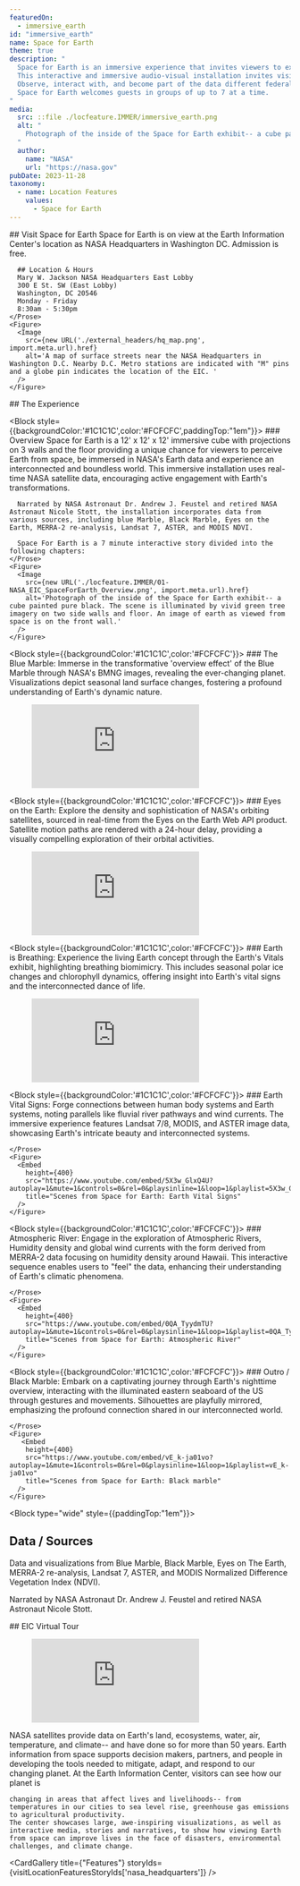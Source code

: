 ```yaml
---
featuredOn:
  - immersive_earth
id: "immersive_earth"
name: Space for Earth
theme: true
description: "
  Space for Earth is an immersive experience that invites viewers to experience Earth as can only be seen from space-- as an interconnected world, lacking boundaries or limits. 
  This interactive and immersive audio-visual installation invites visitors to explore Earth's changing vital signs. 
  Observe, interact with, and become part of the data different federal agencies use to understand our changing planet. 
  Space for Earth welcomes guests in groups of up to 7 at a time.
"
media:
  src: ::file ./locfeature.IMMER/immersive_earth.png
  alt: "
    Photograph of the inside of the Space for Earth exhibit-- a cube painted pure black. The image is illuminated only by the projected green leaf imagery and image of Earth from space. A woman stands in wonder, observing the scene.
  "
  author:
    name: "NASA"
    url: "https://nasa.gov"
pubDate: 2023-11-28
taxonomy:
  - name: Location Features
    values:
      - Space for Earth
---
```



<Block >
    <Prose>
      ## Visit Space for Earth
      Space for Earth is on view at the Earth Information Center's location as NASA Headquarters in Washington DC. 
      Admission is free.

      ## Location & Hours
      Mary W. Jackson NASA Headquarters East Lobby
      300 E St. SW (East Lobby)
      Washington, DC 20546
      Monday - Friday
      8:30am - 5:30pm
    </Prose> 
    <Figure>
      <Image
        src={new URL('./external_headers/hq_map.png', import.meta.url).href}
        alt='A map of surface streets near the NASA Headquarters in Washington D.C. Nearby D.C. Metro stations are indicated with "M" pins and a globe pin indicates the location of the EIC. '
      />
    </Figure>
</Block>

<Block type="wide">
  <Prose>
  ## The Experience
  </Prose>
</Block>

<Block style={{backgroundColor:'#1C1C1C',color:'#FCFCFC',paddingTop:"1em"}}>
    <Prose>
      ### Overview
      Space for Earth is a 12' x 12' x 12' immersive cube with projections on 3 walls and the floor providing a unique chance for viewers to perceive Earth from space, be immersed in NASA's Earth data and experience an interconnected and boundless world.
      This immersive installation uses real-time NASA satellite data, encouraging active engagement with Earth's transformations.

      Narrated by NASA Astronaut Dr. Andrew J. Feustel and retired NASA Astronaut Nicole Stott, the installation incorporates data from various sources, including blue Marble, Black Marble, Eyes on the Earth, MERRA-2 re-analysis, Landsat 7, ASTER, and MODIS NDVI. 

      Space For Earth is a 7 minute interactive story divided into the following chapters:
    </Prose> 
    <Figure>
      <Image
        src={new URL('./locfeature.IMMER/01-NASA_EIC_SpaceForEarth_Overview.png', import.meta.url).href}
        alt='Photograph of the inside of the Space for Earth exhibit-- a cube painted pure black. The scene is illuminated by vivid green tree imagery on two side walls and floor. An image of earth as viewed from space is on the front wall.'
      />
    </Figure>
</Block>

<Block style={{backgroundColor:'#1C1C1C',color:'#FCFCFC'}}>
    <Prose>
      ### The Blue Marble:
      Immerse in the transformative 'overview effect' of the Blue Marble through NASA's BMNG images, revealing the ever-changing planet. 
      Visualizations depict seasonal land surface changes, fostering a profound understanding of Earth's dynamic nature.
    </Prose> 
    <Figure>
      <Embed
        height={400}
        src="https://www.youtube.com/embed/lS5gE3mGLFE?autoplay=1&mute=1&controls=0&rel=0&playsinline=1&loop=1&playlist=lS5gE3mGLFE"
        title="Scenes from Space for Earth: Blue Marble"
      />
    </Figure>
</Block>

<Block style={{backgroundColor:'#1C1C1C',color:'#FCFCFC'}}>
    <Prose>
      ### Eyes on the Earth:
      Explore the density and sophistication of NASA's orbiting satellites, sourced in real-time from the Eyes on the Earth Web API product. 
      Satellite motion paths are rendered with a 24-hour delay, providing a visually compelling exploration of their orbital activities.
    </Prose> 
    <Figure>
      <Embed
        height={400}
        src="https://www.youtube.com/embed/KitqhmWsXvI?autoplay=1&mute=1&controls=0&rel=0&playsinline=1&loop=1&playlist=KitqhmWsXvI"
        title="Scenes from Space for Earth: Eyes on the Earth"
      />
    </Figure>
</Block>

<Block style={{backgroundColor:'#1C1C1C',color:'#FCFCFC'}}>
    <Prose>
      ### Earth is Breathing:
      Experience the living Earth concept through the Earth's Vitals exhibit, highlighting breathing biomimicry. 
      This includes seasonal polar ice changes and chlorophyll dynamics, offering insight into Earth's vital signs and the interconnected dance of life.
    </Prose> 
    <Figure>
      <Embed
        height={400}
        src="https://www.youtube.com/embed/_TVmm6g5KJM?autoplay=1&mute=1&controls=0&rel=0&playsinline=1&loop=1&playlist=_TVmm6g5KJM"
        title="Scenes from Space for Earth: Earth is Breathing"
      />
    </Figure>
</Block>

<Block style={{backgroundColor:'#1C1C1C',color:'#FCFCFC'}}>
    <Prose>
      ### Earth Vital Signs:
      Forge connections between human body systems and Earth systems, noting parallels like fluvial river pathways and wind currents. 
      The immersive experience features Landsat 7/8, MODIS, and ASTER image data, showcasing Earth's intricate beauty and interconnected systems.

    </Prose> 
    <Figure>
      <Embed
        height={400}
        src="https://www.youtube.com/embed/5X3w_GlxQ4U?autoplay=1&mute=1&controls=0&rel=0&playsinline=1&loop=1&playlist=5X3w_GlxQ4U"
        title="Scenes from Space for Earth: Earth Vital Signs"
      />
    </Figure>
</Block>

<Block style={{backgroundColor:'#1C1C1C',color:'#FCFCFC'}}>
    <Prose>
      ### Atmospheric River:
      Engage in the exploration of Atmospheric Rivers, Humidity density and global wind currents with the form derived from MERRA-2 data focusing on humidity density around Hawaii. 
      This interactive sequence enables users to "feel" the data, enhancing their understanding of Earth's climatic phenomena.

    </Prose> 
    <Figure>
      <Embed
        height={400}
        src="https://www.youtube.com/embed/0QA_TyydmTU?autoplay=1&mute=1&controls=0&rel=0&playsinline=1&loop=1&playlist=0QA_TyydmTU"
        title="Scenes from Space for Earth: Atmospheric River"
      />
    </Figure>
</Block>

<Block style={{backgroundColor:'#1C1C1C',color:'#FCFCFC'}}>
    <Prose>
      ### Outro / Black Marble:
      Embark on a captivating journey through Earth's nighttime overview, interacting with the illuminated eastern seaboard of the US through gestures and movements. 
      Silhouettes are playfully mirrored, emphasizing the profound connection shared in our interconnected world.

    </Prose> 
    <Figure>
       <Embed
        height={400}
        src="https://www.youtube.com/embed/vE_k-ja01vo?autoplay=1&mute=1&controls=0&rel=0&playsinline=1&loop=1&playlist=vE_k-ja01vo"
        title="Scenes from Space for Earth: Black marble"
      />
    </Figure>
</Block>


<Block type="wide" style={{paddingTop:"1em"}}>
  <Prose>
  ## Data / Sources
  Data and visualizations from Blue Marble, Black Marble, Eyes on The Earth, MERRA-2 re-analysis, Landsat 7, ASTER, and MODIS Normalized Difference Vegetation Index (NDVI).


  Narrated by NASA Astronaut Dr. Andrew J. Feustel and retired NASA Astronaut Nicole Stott.
  </Prose>
</Block>

<Block type="wide">
  <Prose>
  ## EIC Virtual Tour
  </Prose>
</Block>

<Block type="wide">
  <Figure>
    <Embed
      src="https://www.youtube.com/embed/2nzAHdqu2QI"
      title="A Virtual tour of the Earth Information Center"
    />
  </Figure>
</Block>

<Block type="wide">
  <Prose>
    NASA satellites provide data on Earth's land, ecosystems, water, air, temperature, and climate-- and have done so for more than 50 years. 
    Earth information from space supports decision makers, partners, and people in developing the tools needed to mitigate, adapt, and respond to our changing planet. 
    At the Earth Information Center, visitors can see how our planet is


    changing in areas that affect lives and livelihoods-- from temperatures in our cities to sea level rise, greenhouse gas emissions to agricultural productivity. 
    The center showcases large, awe-inspiring visualizations, as well as interactive media, stories and narratives, to show how viewing Earth from space can improve lives in the face of disasters, environmental challenges, and climate change. 
  </Prose>
</Block>


<CardGallery
  title={"Features"}
  storyIds={visitLocationFeaturesStoryIds['nasa_headquarters']}
/>
